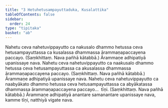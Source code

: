 ```yaml
---
title: "3 Hetuhetusampayuttaduka, Kusalattika"
tableOfContents: false
sidebar:
  order: 24
type: "tipitaka"
basket: "ab"
---
```



<DynamicBreadcrumb />

<Division number="8">

<Paragraph number="17">
Nahetu ceva nahetuvippayutto ca nakusalo dhammo hetussa ceva hetusampayuttassa ca kusalassa dhammassa ārammaṇapaccayena paccayo. (Saṃkhittaṃ. Nava pañhā kātabbā.) Ārammaṇe adhipatiyā upanissaye nava.
</Paragraph>

<Paragraph number="18">
Nahetu ceva nahetuvippayutto ca naakusalo dhammo hetussa ceva hetusampayuttassa ca akusalassa dhammassa ārammaṇapaccayena paccayo. (Saṃkhittaṃ. Nava pañhā kātabbā.) Ārammaṇe adhipatiyā upanissaye nava.
</Paragraph>

<Paragraph number="19">
Nahetu ceva nahetuvippayutto ca naabyākato dhammo hetussa ceva hetusampayuttassa ca abyākatassa dhammassa ārammaṇapaccayena paccayo…  tīṇi. (Saṃkhittaṃ. Nava pañhā kātabbā.) Ārammaṇe adhipatiyā anantare samanantare upanissaye nava, kamme tīṇi, natthiyā vigate nava.
</Paragraph>
</Division>